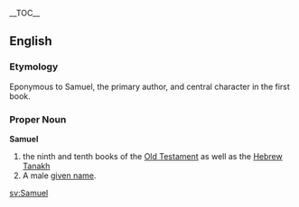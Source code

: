 {{Bible|9, 10|Ruth|Kings}}
__TOC__
==English==
=== Etymology ===
Eponymous to Samuel, the primary author, and central character in the first book.
=== Proper Noun ===
'''Samuel'''
# the ninth and tenth books of the [[Old Testament]] as well as the [[Hebrew]] [[Tanakh]]
# A male [[given name]].

[[sv:Samuel]]